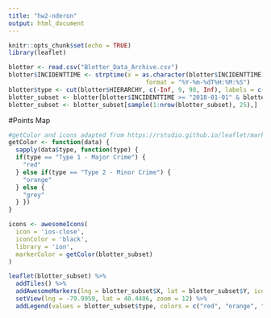 ```yaml
---
title: "hw2-nderon"
output: html_document
---
```


```r
knitr::opts_chunk$set(echo = TRUE)
library(leaflet)
```

```r
blotter <- read.csv("Blotter_Data_Archive.csv")
blotter$INCIDENTTIME <- strptime(x = as.character(blotter$INCIDENTTIME),
                                      format = "%Y-%m-%dT%H:%M:%S")
blotter$type <- cut(blotter$HIERARCHY, c(-Inf, 9, 98, Inf), labels = c("Type 1 - Major Crime", "Type 2 - Minor Crime", "No Data or None"))
blotter_subset <- blotter[blotter$INCIDENTTIME >= "2018-01-01" & blotter$INCIDENTTIME <= "2018-12-31" & blotter$X <= -78 & blotter$Y >= 39,]
blotter_subset <- blotter_subset[sample(1:nrow(blotter_subset), 25),]
```

#Points Map
```r
#getColor and icons adapted from https://rstudio.github.io/leaflet/markers.html
getColor <- function(data) {
  sapply(data$type, function(type) {
  if(type == "Type 1 - Major Crime") {
    "red"
  } else if(type == "Type 2 - Minor Crime") {
    "orange"
  } else {
    "grey"
  } })
}

icons <- awesomeIcons(
  icon = 'ios-close',
  iconColor = 'black',
  library = 'ion',
  markerColor = getColor(blotter_subset)
)

leaflet(blotter_subset) %>%
  addTiles() %>%
  addAwesomeMarkers(lng = blotter_subset$X, lat = blotter_subset$Y, icon = icons) %>%
  setView(lng = -79.9959, lat = 40.4406, zoom = 12) %>%
  addLegend(values = blotter_subset$type, colors = c("red", "orange", "grey"), labels = levels(blotter_subset$type))
```

